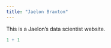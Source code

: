 ---
title: "Jaelon Braxton"
---

This is a Jaelon's data scientist website.

```{r}
1 + 1
```
